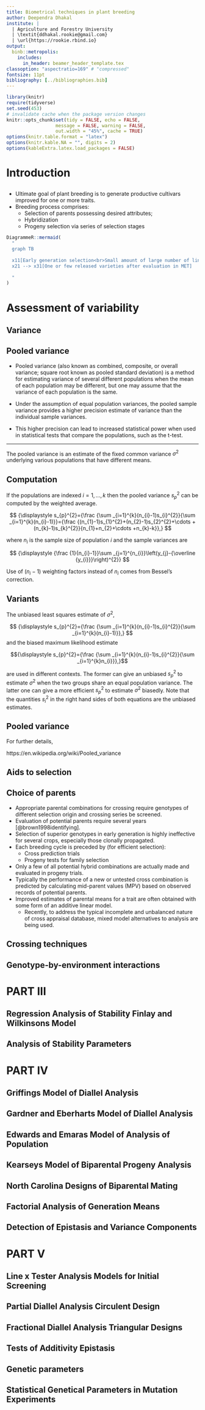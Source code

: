 ```yaml
---
title: Biometrical techniques in plant breeding
author: Deependra Dhakal
institute: |
  | Agriculture and Forestry University
  | \textit{ddhakal.rookie@gmail.com}
  | \url{https://rookie.rbind.io}
output: 
  binb::metropolis:
    includes:
      in_header: beamer_header_template.tex
classoption: "aspectratio=169" # "compressed"
fontsize: 11pt
bibliography: [../bibliographies.bib]
---
```


```r
library(knitr)
require(tidyverse)
set.seed(453)
# invalidate cache when the package version changes
knitr::opts_chunk$set(tidy = FALSE, echo = FALSE, 
                  message = FALSE, warning = FALSE,
                  out.width = "45%", cache = TRUE)
options(knitr.table.format = "latex")
options(knitr.kable.NA = "", digits = 2)
options(kableExtra.latex.load_packages = FALSE)
```

# Introduction

##

- Ultimate goal of plant breeding is to generate productive cultivars improved for one or more traits.
- Breeding process comprises:
  - Selection of parents possessing desired attributes;
  - Hybridization
  - Progeny selection via series of selection stages

```r
DiagrammeR::mermaid(
  "
  graph TB
  
  x11[Early generation selection<br>Small amount of large number of lines<br>Practice positive selection] --> x21[Later generation selection<br>Small number of lines<br>Practice negative selection]
  x21 --> x31[One or few released varieties after evaluation in MET]
  
  "
)
```


# Assessment of variability

## Variance

## Pooled variance

- Pooled variance (also known as combined, composite, or overall variance; square root known as pooled standard deviation) is a method for estimating variance of several different populations when the mean of each population may be different, but one may assume that the variance of each population is the same.

- Under the assumption of equal population variances, the pooled sample variance provides a higher precision estimate of variance than the individual sample variances. 

- This higher precision can lead to increased statistical power when used in statistical tests that compare the populations, such as the t-test.

---

The pooled variance is an estimate of the fixed common variance ${\displaystyle \sigma ^{2}}$ underlying various populations that have different means.

## Computation

If the populations are indexed ${\displaystyle i=1,\ldots ,k}$ then the pooled variance ${\displaystyle s_{p}^{2}}$ can be computed by the weighted average.

$$
{\displaystyle s_{p}^{2}={\frac {\sum _{i=1}^{k}(n_{i}-1)s_{i}^{2}}{\sum _{i=1}^{k}(n_{i}-1)}}={\frac {(n_{1}-1)s_{1}^{2}+(n_{2}-1)s_{2}^{2}+\cdots +(n_{k}-1)s_{k}^{2}}{n_{1}+n_{2}+\cdots +n_{k}-k}},}
$$

where ${\displaystyle n_{i}}$ is the sample size of population ${\displaystyle i}$ and the sample variances are

$$
{\displaystyle {\frac {1}{n_{i}-1}}\sum _{j=1}^{n_{i}}\left(y_{j}-{\overline {y_{i}}}\right)^{2}}
$$

Use of ${\displaystyle (n_{i}-1)}$ weighting factors instead of ${\displaystyle n_{i}}$ comes from Bessel's correction.

## Variants

The unbiased least squares estimate of ${\displaystyle \sigma ^{2},}$

$$
{\displaystyle s_{p}^{2}={\frac {\sum _{i=1}^{k}(n_{i}-1)s_{i}^{2}}{\sum _{i=1}^{k}(n_{i}-1)}},}
$$
and the biased maximum likelihood estimate

$${\displaystyle s_{p}^{2}={\frac {\sum _{i=1}^{k}(n_{i}-1)s_{i}^{2}}{\sum _{i=1}^{k}n_{i}}},}$$

are used in different contexts. The former can give an unbiased ${\displaystyle s_{p}^{2}}$ to estimate ${\displaystyle \sigma ^{2}}$ when the two groups share an equal population variance. The latter one can give a more efficient ${\displaystyle s_{p}^{2}}$ to estimate ${\displaystyle \sigma ^{2}}$ biasedly. Note that the quantities ${\displaystyle s_{i}^{2}}$ in the right hand sides of both equations are the unbiased estimates.

## Pooled variance

For further details,

https://en.wikipedia.org/wiki/Pooled_variance

## Aids to selection 

## Choice of parents

- Appropriate parental combinations for crossing require genotypes of different selection origin and crossing series be screened.
- Evaluation of potential parents require several years [@brown1998identifying].
- Selection of superior genotypes in early generation is highly ineffective for several crops, especially those clonally propagated.
- Each breeding cycle is preceded by (for efficient selection):
  - Cross prediction trials
  - Progeny tests for family selection
- Only a few of all potential hybrid combinations are actually made and evaluated in progeny trials.
- Typically the performance of a new or untested cross combination is predicted by calculating mid-parent values (MPV) based on observed records of potential parents.
- Improved estimates of parental means for a trait are often obtained with some form of an additive linear model.
  - Recently, to address the typical incomplete and unbalanced nature of cross appraisal database, mixed model alternatives to analysis are being used.

## Crossing techniques

## Genotype-by-environment interactions
	
# PART III
	
## Regression Analysis of Stability Finlay and Wilkinsons Model
	
## Analysis of Stability Parameters
	
# PART IV
	
## Griffings Model of Diallel Analysis
	
## Gardner and Eberharts Model of Diallel Analysis
	
## Edwards and Emaras Model of Analysis of Population
	
## Kearseys Model of Biparental Progeny Analysis
	
## North Carolina Designs of Biparental Mating
	
## Factorial Analysis of Generation Means
	
## Detection of Epistasis and Variance Components
	
# PART V

## Line x Tester Analysis Models for Initial Screening
	
## Partial Diallel Analysis Circulent Design
	
## Fractional Diallel Analysis Triangular Designs
	
## Tests of Additivity Epistasis
	
## Genetic parameters
	
## Statistical Genetical Parameters in Mutation Experiments

